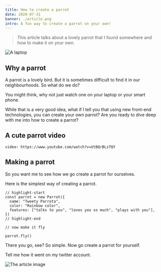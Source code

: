 ```yaml
---
title: How to create a parrot
date: 2020-07-31
banner: ./article.png
intro: A fun way to create a parrot on your own!
---
```


> This article talks about a lovely parrot that I found somewhere and how to make it on your own.

![A laptop](./laptop.jpeg)

## Why a parrot

A parrot is a lovely bird. But it is sometimes difficult to find it in our neighbourhoods. So what do we do?

You might think, why not just watch one on your laptop or your smart phone.

While that is a very good idea, what if I tell you that using new front-end technologies, you can create your own parrot? Are you ready to dive deep with me into how to create a parrot?

## A cute parrot video

`video: https://www.youtube.com/watch?v=UtBQrBLsTQY`

## Making a parrot

So you want me to see how we go create a parrot for ourselves.

Here is the simplest way of creating a parrot.

```javascript{numberLines: true}
// highlight-start
const parrot = new Parrot({
  name: "Tweety Parrota",
  color: "Rainbow color",
  features: ["talks to you", "loves you so much", "plays with you"],
})
// highlight-end

// now make it fly

parrot.fly()
```

There you go, see? So simple. Now go create a parrot for yourself.

Tell me how it went on my twitter account.

![The article image](./article.png)
